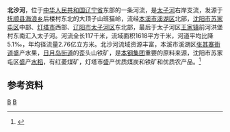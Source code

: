 {{Otheruses|北沙河|other=同名或類似名的其它條目描述}}
'''北沙河'''，位于[[中华人民共和国|中华人民共和国]][[辽宁省|辽宁省]]东部的一条河流，是[[太子河|太子河]]右岸支流，发源于[[抚顺县|抚顺县]][[海浪乡|海浪乡]]后楼村东北的大顶子山班猫岭，流经[[本溪市|本溪市]][[溪湖区|溪湖区]]北部，[[沈阳市|沈阳市]][[苏家屯区|苏家屯区]]中部、[[灯塔市|灯塔市]]西部、[[辽阳市|辽阳市]][[太子河区|太子河区]]东北部，最后于太子河区[[王家镇_(辽阳市)|王家镇]]前河洪堡村东南汇入太子河。河流全长117千米，流域面积1618平方千米，河道平均比降5.1‰，年均径流量2.76亿立方米。北沙河流域资源丰富，本溪市溪湖区[[张其寨街道|张其寨街道]]盛产水果，[[日月岛街道|日月岛街道]]的歪头山铁矿，是[[本钢集团|本钢集团]]重要的原料来源，沈阳市苏家屯区盛产[[水稻|水稻]]，有红菱煤矿，灯塔市盛产优质煤炭和铁矿和优质农产品。<ref name="中国河湖大典">{{cite book zh |author=《[[中国河湖大典|中国河湖大典]]》编纂委员会 |title=《中国河湖大典·黑龙江、辽河卷》 |format=M |edition=1 |location=北京 |publisher=中国水利水电出版社 |date=2014年4月 |pages=284页 |id= ISBN 978-7-5170-1950-3}}</ref>
==参考资料==

{{reflist}}

{{China-river-stub}}

[[Category:辽宁河流|B]]
[[Category:辽河水系|B]]